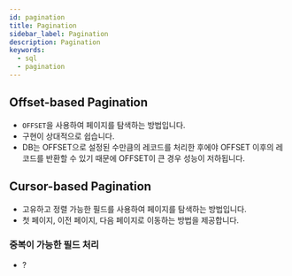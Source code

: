 ```yaml
---
id: pagination
title: Pagination
sidebar_label: Pagination
description: Pagination
keywords:
  - sql
  - pagination
---
```


## Offset-based Pagination

- `OFFSET`을 사용하여 페이지를 탐색하는 방법입니다.
- 구현이 상대적으로 쉽습니다.
- DB는 OFFSET으로 설정된 수만큼의 레코드를 처리한 후에야 OFFSET 이후의 레코드를 반환할 수 있기 때문에 OFFSET이 큰 경우 성능이 저하됩니다.

## Cursor-based Pagination

- 고유하고 정렬 가능한 필드를 사용하여 페이지를 탐색하는 방법입니다.
- 첫 페이지, 이전 페이지, 다음 페이지로 이동하는 방법을 제공합니다.

### 중복이 가능한 필드 처리

- ?

